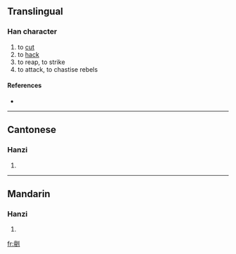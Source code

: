 ==Translingual==

===Han character===
{{Han char|rn=18|rad=刀|as=13|sn=15|four=|canj=卜一中弓 (YMLN)}}

# to [[cut]]
# to [[hack]]
# to reap, to strike
# to attack, to chastise rebels

====References====
* {{Han ref|kx=0144.360|hdz=10359.050|uh=350A|ud=13578}}

----

==Cantonese==

===Hanzi===
{{yue-hanzi|jyut=|y=tan2}}

# {{defn|Cantonese}}

----

==Mandarin==

===Hanzi===
{{cmn-hanzi|pin=[[dǎn]] ([[dan3]])|wg=tan<sup>3</sup>}}

# {{defn|Mandarin}}

[[fr:㔊]]